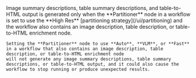 <Warning>
    Image summary descriptions, table summary descriptions, and table-to-HTML output is generated only when the **Partitioner** node in a workflow is set to use the **High Res** [partitioning strategy](/ui/partitioning) and 
    the workflow also contains an image description, table description, or table-to-HTML enrichment node.

    Setting the **Partitioner** node to use **Auto**, **VLM**, or **Fast** in a workflow that also contains an image description, table description, or table-to-HTML enrichment node 
    will not generate any image summary descriptions, table summary descriptions, or table-to-HTML output, and it could also cause the workflow to stop running or produce unexpected results.
</Warning>